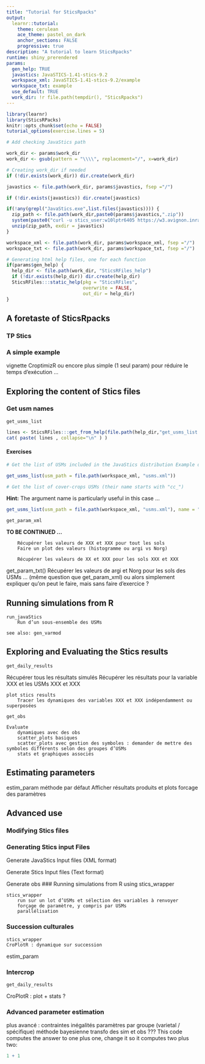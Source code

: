 ```yaml
---
title: "Tutorial for SticsRpacks"
output: 
  learnr::tutorial:
    theme: cerulean
    ace_theme: pastel_on_dark
    anchor_sections: FALSE
    progressive: true
description: "A tutorial to learn SticsRpacks"
runtime: shiny_prerendered
params:
  gen_help: TRUE
  javastics: JavaSTICS-1.41-stics-9.2
  workspace_xml: JavaSTICS-1.41-stics-9.2/example
  workspace_txt: example
  use_default: TRUE
  work_dir: !r file.path(tempdir(), "SticsRpacks")
---
```


```r
library(learnr)
library(SticsRPacks)
knitr::opts_chunk$set(echo = FALSE)
tutorial_options(exercise.lines = 5)
```

```r
# Add checking JavaStics path

work_dir <- params$work_dir
work_dir <- gsub(pattern = "\\\\", replacement="/", x=work_dir)

# Creating work_dir if needed
if (!dir.exists(work_dir)) dir.create(work_dir)

javastics <- file.path(work_dir, params$javastics, fsep ="/")

if (!dir.exists(javastics)) dir.create(javastics)

if(!any(grepl("JavaStics.exe",list.files(javastics)))) {
  zip_path <- file.path(work_dir,paste0(params$javastics,".zip"))
  system(paste0("curl -u stics_user:w10lptr6405 https://w3.avignon.inra.fr/forge/attachments/download/2402/",params$javastics,".zip --output ", zip_path))
  unzip(zip_path, exdir = javastics)
}

workspace_xml <- file.path(work_dir, params$workspace_xml, fsep ="/")
workspace_txt <- file.path(work_dir, params$workspace_txt, fsep ="/")
```

```r

# Generating html help files, one for each function
if(params$gen_help) {
  help_dir <- file.path(work_dir, "SticsRFiles_help")
  if (!dir.exists(help_dir)) dir.create(help_dir)
  SticsRFiles:::static_help(pkg = "SticsRFiles", 
                            overwrite = FALSE, 
                            out_dir = help_dir)
}

```

## A foretaste of SticsRpacks 


### TP Stics


### A simple example

vignette CroptimizR ou encore plus simple (1 seul param) pour réduire le temps d’exécution …

## Exploring the content of Stics files 
 
### Get usm names

`get_usms_list`

```r
lines <- SticsRFiles:::get_from_help(file.path(help_dir,"get_usms_list.html"))
cat( paste( lines , collapse="\n" ) )
```

#### Exercises

```r
# Get the list of USMs included in the JavaStics distribution Example directory (which path is stored in workspace_xml)
```

```r
get_usms_list(usm_path = file.path(workspace_xml, "usms.xml"))
```

```r
# Get the list of cover-crops USMs (their name starts with "cc_")
```

<div id="get_usms_list2-hint">
**Hint:** The argument name is particularly useful in this case ...
</div>

```r
get_usms_list(usm_path = file.path(workspace_xml, "usms.xml"), name = "cc_")
```



`get_param_xml`

**TO BE CONTINUED ...**
	
 
		Récupérer les valeurs de XXX et XXX pour tout les sols
		Faire un plot des valeurs (histogramme ou argi vs Norg)
 
		Récupérer les valeurs de XX et XXX pour les sols XXX et XXX
 
get_param_txt()
Récupérer les valeurs de argi et Norg pour les sols des USMs ... (même question que get_param_xml)
		ou alors simplement expliquer qu’on peut le faire, mais sans faire d’exercice ?
 
 
## Running simulations from R
 
	run_javaStics
		Run d’un sous-ensemble des USMs
 
	see also: gen_varmod
 
 
## Exploring and Evaluating the Stics results

	get_daily_results
Récupérer tous les résultats simulés
Récupérer les résultats pour la variable XXX et les USMs XXX et XXX

	plot stics results
		Tracer les dynamiques des variables XXX et XXX indépendamment ou superposées
	
	get_obs

	Evaluate
		dynamiques avec des obs
		scatter_plots basiques
		scatter_plots avec gestion des symboles : demander de mettre des symboles différents selon des groupes d’USMs
		stats et graphiques associés


## Estimating parameters

estim_param
	méthode par défaut
	Afficher résultats produits et plots
	forcage des paramètres

## Advanced use
 
### Modifying Stics files
 
 
 


### Generating Stics input Files

Generate JavaStics Input files (XML format)

Generate Stics Input files (Text format)

Generate obs
### Running simulations from R using stics_wrapper
 
	stics_wrapper
		run sur un lot d’USMs et sélection des variables à renvoyer
		forçage de paramètre, y compris par USMs
		parallélisation
	
### Succession culturales
 
	stics_wrapper
	CroPlotR : dynamique sur succession
estim_param
	
### Intercrop
	
	get_daily_results
CroPlotR : plot + stats ?	
 
### Advanced parameter estimation 

plus avancé :
	contraintes inégalités
	paramètres par groupe (varietal / spécifique)
méthode bayesienne
transfo des sim et obs ???
This code computes the answer to one plus one, change it so it computes two plus two:

```r
1 + 1
```
